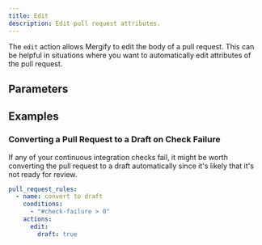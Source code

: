 ```yaml
---
title: Edit
description: Edit pull request attributes.
---
```



The `edit` action allows Mergify to edit the body of a pull request. This can
be helpful in situations where you want to automatically edit attributes
of the pull request.

## Parameters

<ActionOptionsTable def="EditActionModel" />

## Examples

### Converting a Pull Request to a Draft on Check Failure

If any of your continuous integration checks fail, it might be worth converting
the pull request to a draft automatically since it's likely that it's not ready
for review.

```yaml
pull_request_rules:
  - name: convert to draft
    conditions:
      - "#check-failure > 0"
    actions:
      edit:
        draft: true
```
